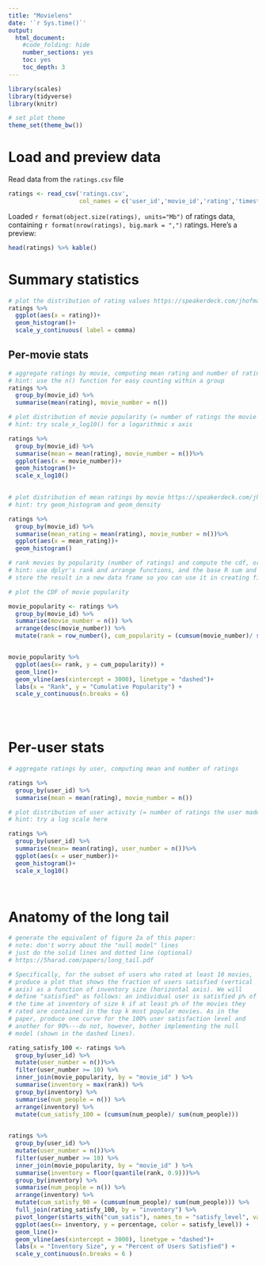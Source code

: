 ```yaml
---
title: "Movielens"
date: '`r Sys.time()`'
output:
  html_document:
    #code_folding: hide
    number_sections: yes
    toc: yes
    toc_depth: 3
---
```


```r
library(scales)
library(tidyverse)
library(knitr)

# set plot theme
theme_set(theme_bw())
```

# Load and preview data

Read data from the `ratings.csv` file
```r
ratings <- read_csv('ratings.csv',
                    col_names = c('user_id','movie_id','rating','timestamp'))
```

Loaded `r format(object.size(ratings), units="Mb")` of ratings data, containing `r format(nrow(ratings), big.mark = ",")` ratings. Here's a preview:
```r
head(ratings) %>% kable()
```

# Summary statistics

```r
# plot the distribution of rating values https://speakerdeck.com/jhofman/modeling-social-data-lecture-2-introduction-to-counting?slide=26
ratings %>%
  ggplot(aes(x = rating))+
  geom_histogram()+
  scale_y_continuous( label = comma)
```

## Per-movie stats

```r
# aggregate ratings by movie, computing mean rating and number of ratings
# hint: use the n() function for easy counting within a group
ratings %>%
  group_by(movie_id) %>%
  summarise(mean(rating), movie_number = n())
```

```r
# plot distribution of movie popularity (= number of ratings the movie received)
# hint: try scale_x_log10() for a logarithmic x axis

ratings %>%
  group_by(movie_id) %>%
  summarise(mean = mean(rating), movie_number = n())%>%
  ggplot(aes(x = movie_number))+
  geom_histogram()+
  scale_x_log10()
  

```

```r
# plot distribution of mean ratings by movie https://speakerdeck.com/jhofman/modeling-social-data-lecture-2-introduction-to-counting?slide=28
# hint: try geom_histogram and geom_density

ratings %>%
  group_by(movie_id) %>%
  summarise(mean_rating = mean(rating), movie_number = n())%>%
  ggplot(aes(x = mean_rating))+
  geom_histogram()
```

```r
# rank movies by popularity (number of ratings) and compute the cdf, or fraction of all views covered by the top-k movies https://speakerdeck.com/jhofman/modeling-social-data-lecture-2-introduction-to-counting?slide=30
# hint: use dplyr's rank and arrange functions, and the base R sum and cumsum functions
# store the result in a new data frame so you can use it in creating figure 2 from the paper below

# plot the CDF of movie popularity

movie_popularity <- ratings %>%
  group_by(movie_id) %>%
  summarise(movie_number = n()) %>%
  arrange(desc(movie_number)) %>%
  mutate(rank = row_number(), cum_popularity = (cumsum(movie_number)/ sum(movie_number))) 


movie_popularity %>%  
  ggplot(aes(x= rank, y = cum_popularity)) +
  geom_line()+
  geom_vline(aes(xintercept = 3000), linetype = "dashed")+
  labs(x = "Rank", y = "Cumulative Popularity") +
  scale_y_continuous(n.breaks = 6)
  
  



```


# Per-user stats

```r
# aggregate ratings by user, computing mean and number of ratings

ratings %>%
  group_by(user_id) %>%
  summarise(mean = mean(rating), movie_number = n())

```

```r
# plot distribution of user activity (= number of ratings the user made)
# hint: try a log scale here

ratings %>%
  group_by(user_id) %>%
  summarise(mean= mean(rating), user_number = n())%>%
  ggplot(aes(x = user_number))+
  geom_histogram()+
  scale_x_log10()

 
```

# Anatomy of the long tail

```r
# generate the equivalent of figure 2a of this paper:
# note: don't worry about the "null model" lines
# just do the solid lines and dotted line (optional)
# https://5harad.com/papers/long_tail.pdf

# Specifically, for the subset of users who rated at least 10 movies,
# produce a plot that shows the fraction of users satisfied (vertical
# axis) as a function of inventory size (horizontal axis). We will
# define "satisfied" as follows: an individual user is satisfied p% of
# the time at inventory of size k if at least p% of the movies they
# rated are contained in the top k most popular movies. As in the
# paper, produce one curve for the 100% user satisfaction level and
# another for 90%---do not, however, bother implementing the null
# model (shown in the dashed lines).

rating_satisfy_100 <- ratings %>%
  group_by(user_id) %>%
  mutate(user_number = n())%>%
  filter(user_number >= 10) %>% 
  inner_join(movie_popularity, by = "movie_id" ) %>%
  summarise(inventory = max(rank)) %>% 
  group_by(inventory) %>%
  summarise(num_people = n()) %>%
  arrange(inventory) %>%
  mutate(cum_satisfy_100 = (cumsum(num_people)/ sum(num_people)))

  
ratings %>%
  group_by(user_id) %>%
  mutate(user_number = n())%>%
  filter(user_number >= 10) %>% 
  inner_join(movie_popularity, by = "movie_id" ) %>%
  summarise(inventory = floor(quantile(rank, 0.9)))%>% 
  group_by(inventory) %>%
  summarise(num_people = n()) %>%
  arrange(inventory) %>%
  mutate(cum_satisfy_90 = (cumsum(num_people)/ sum(num_people))) %>% 
  full_join(rating_satisfy_100, by = "inventory") %>% 
  pivot_longer(starts_with("cum_satis"), names_to = "satisfy_level", values_to = "percentage",     values_drop_na = T) %>%
  ggplot(aes(x= inventory, y = percentage, color = satisfy_level)) +
  geom_line()+
  geom_vline(aes(xintercept = 3000), linetype = "dashed")+
  labs(x = "Inventory Size", y = "Percent of Users Satisfied") +
  scale_y_continuous(n.breaks = 6 )
  
```
